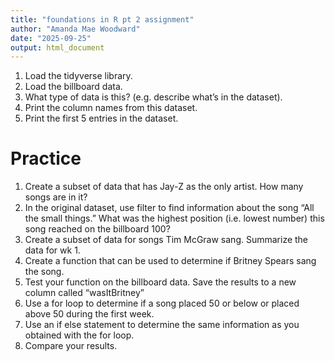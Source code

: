 ```yaml
---
title: "foundations in R pt 2 assignment"
author: "Amanda Mae Woodward"
date: "2025-09-25"
output: html_document
---
```

1. Load the tidyverse library. 
2. Load the billboard data. 
3. What type of data is this? (e.g. describe what's in the dataset).
4. Print the column names from this dataset. 
5. Print the first 5 entries in the dataset. 

# Practice
1. Create a subset of data that has Jay-Z as the only artist. How many songs are in it?
2. In the original dataset, use filter to find information about the song "All the small things." What was the highest position (i.e. lowest number) this song reached on the billboard 100? 
3. Create a subset of data for songs Tim McGraw sang. Summarize the data for wk 1.
4. Create a function that can be used to determine if Britney Spears sang the song. 
5. Test your function on the billboard data. Save the results to a new column called "wasItBritney"
6. Use a for loop to determine if a song placed 50 or below or placed above 50 during the first week. 
7. Use an if else statement to determine the same information as you obtained with the for loop. 
8. Compare your results. 